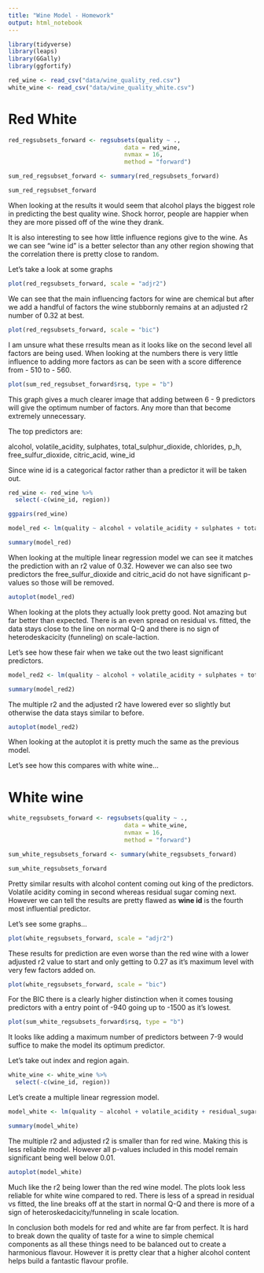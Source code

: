 ```yaml
---
title: "Wine Model - Homework"
output: html_notebook
---
```


```r
library(tidyverse)
library(leaps)
library(GGally)
library(ggfortify)

red_wine <- read_csv("data/wine_quality_red.csv")
white_wine <- read_csv("data/wine_quality_white.csv")
```

# Red White

```r
red_regsubsets_forward <- regsubsets(quality ~ ., 
                                 data = red_wine,
                                 nvmax = 16, 
                                 method = "forward")
```

```r
sum_red_regsubset_forward <- summary(red_regsubsets_forward)

sum_red_regsubset_forward
```

When looking at the results it would seem that alcohol plays the biggest role in predicting the best quality wine. Shock horror, people are happier when they are more pissed off of the wine they drank. 

It is also interesting to see how little influence regions give to the wine. As we can see "wine id" is a better selector than any other region showing that the correlation there is pretty close to random.

Let's take a look at some graphs

```r
plot(red_regsubsets_forward, scale = "adjr2")
```

We can see that the main influencing factors for wine are chemical but after we add a handful of factors the wine stubbornly remains at an adjusted r2 number of 0.32 at best.

```r
plot(red_regsubsets_forward, scale = "bic")
```

I am unsure what these rresults mean as it looks like on the second level all factors are being used. When looking at the numbers there is very little influence to adding more factors as can be seen with a score difference from - 510 to - 560. 

```r
plot(sum_red_regsubset_forward$rsq, type = "b")
```

This graph gives a much clearer image that adding between 6 - 9 predictors will give the optimum number of factors. Any more than that become extremely unnecessary. 

The top predictors are:

alcohol, volatile_acidity, sulphates, total_sulphur_dioxide, chlorides, p_h, free_sulfur_dioxide, citric_acid, wine_id

Since wine id is a categorical factor rather than a predictor it will be taken out. 

```r
red_wine <- red_wine %>% 
  select(-c(wine_id, region))
```

```r
ggpairs(red_wine)
```

```r
model_red <- lm(quality ~ alcohol + volatile_acidity + sulphates + total_sulfur_dioxide + chlorides + p_h + free_sulfur_dioxide + citric_acid, data = red_wine)
```

```r
summary(model_red)
```

When looking at the multiple linear regression model we can see it matches the prediction with an r2 value of 0.32. However we can also see two predictors the free_sulfur_dioxide and citric_acid do not have significant p-values so those will be removed. 

```r
autoplot(model_red)
```

When looking at the plots they actually look pretty good. Not amazing but far better than expected. There is an even spread on residual vs. fitted, the data stays close to the line on normal Q-Q and there is no sign of heterodeskacicity (funneling) on scale-laction.

Let's see how these fair when we take out the two least significant predictors. 

```r
model_red2 <- lm(quality ~ alcohol + volatile_acidity + sulphates + total_sulfur_dioxide + chlorides + p_h, data = red_wine)
```

```r
summary(model_red2)
```

The multiple r2 and the adjusted r2 have lowered ever so slightly but otherwise the data stays similar to before.

```r
autoplot(model_red2)
```

When looking at the autoplot it is pretty much the same as the previous model.


Let's see how this compares with white wine...

# White wine

```r
white_regsubsets_forward <- regsubsets(quality ~ ., 
                                 data = white_wine,
                                 nvmax = 16, 
                                 method = "forward")
```

```r
sum_white_regsubsets_forward <- summary(white_regsubsets_forward)

sum_white_regsubsets_forward
```

Pretty similar results with alcohol content coming out king of the predictors. Volatile acidity coming in second whereas residual sugar coming next. However we can tell the results are pretty flawed as **wine id** is the fourth most influential predictor. 

Let's see some graphs...

```r
plot(white_regsubsets_forward, scale = "adjr2")
```

These results for prediction are even worse than the red wine with a lower adjusted r2 value to start and only getting to 0.27 as it's maximum level with very few factors added on.


```r
plot(white_regsubsets_forward, scale = "bic")
```

For the BIC there is a clearly higher distinction when it comes tousing predictors with a entry point of -940 going up to -1500 as it's lowest. 



```r
plot(sum_white_regsubsets_forward$rsq, type = "b")
```

It looks like adding a maximum number of predictors between 7-9 would suffice to make the model its optimum predictor. 

Let's take out index and region again.

```r
white_wine <- white_wine %>% 
  select(-c(wine_id, region))
```


Let's create a multiple linear regression model. 

```r
model_white <- lm(quality ~ alcohol + volatile_acidity + residual_sugar + density + sulphates + p_h + free_sulfur_dioxide, data = white_wine)
```

```r
summary(model_white)
```

The multiple r2 and adjusted r2 is smaller than for red wine. Making this is less reliable model. However all p-values included in this model remain significant being well below 0.01.

```r
autoplot(model_white)
```

Much like the r2 being lower than the red wine model. The plots look less reliable for white wine compared to red. There is less of a spread in residual vs fitted, the line breaks off at the start in normal Q-Q and there is more of a sign of heteroskedacicity/funneling in scale location.

In conclusion both models for red and white are far from perfect. It is hard to break down the quality of taste for a wine to simple chemical components as all these things need to be balanced out to create a harmonious flavour. However it is pretty clear that a higher alcohol content helps build a fantastic flavour profile. 